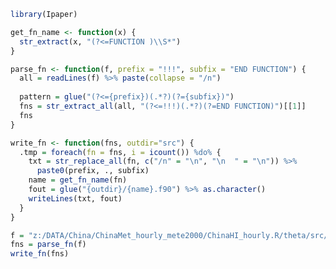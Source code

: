 ```r
library(Ipaper)

get_fn_name <- function(x) {
  str_extract(x, "(?<=FUNCTION )\\S*")
}

parse_fn <- function(f, prefix = "!!!", subfix = "END FUNCTION") {
  all = readLines(f) %>% paste(collapse = "/n")
  
  pattern = glue("(?<={prefix})(.*?)(?={subfix})")
  fns = str_extract_all(all, "(?<=!!!)(.*?)(?=END FUNCTION)")[[1]]
  fns
}

write_fn <- function(fns, outdir="src") {
  .tmp = foreach(fn = fns, i = icount()) %do% {
    txt = str_replace_all(fn, c("/n" = "\n", "\n  " = "\n")) %>% 
      paste0(prefix, ., subfix)
    name = get_fn_name(fn) 
    fout = glue("{outdir}/{name}.f90") %>% as.character()
    writeLines(txt, fout)
  }
}
```

```r
f = "z:/DATA/China/ChinaMet_hourly_mete2000/ChinaHI_hourly.R/theta/src/mod_diag_functions.f90"
fns = parse_fn(f)
write_fn(fns)
```



